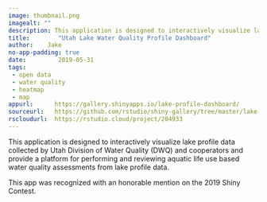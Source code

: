 ```yaml
---
image: thumbnail.png
imagealt: ""
description: This application is designed to interactively visualize lake profile data collected by Utah Division of Water Quality (DWQ) and cooperators and provide a platform for performing and reviewing aquatic life use based water quality assessments from lake profile data.
title:        "Utah Lake Water Quality Profile Dashboard"
author:    Jake
no-app-padding: true
date:         2019-05-31
tags:         
 - open data
 - water quality
 - heatmap
 - map
appurl:      https://gallery.shinyapps.io/lake-profile-dashboard/
sourceurl:   https://github.com/rstudio/shiny-gallery/tree/master/lake-profile-dashboard
rscloudurl:  https://rstudio.cloud/project/204933
---
```


This application is designed to interactively visualize lake profile data collected by Utah Division of Water Quality (DWQ) and cooperators and provide a platform for performing and reviewing aquatic life use based water quality assessments from lake profile data.
  
This app was recognized with an honorable mention on the 2019 Shiny Contest.